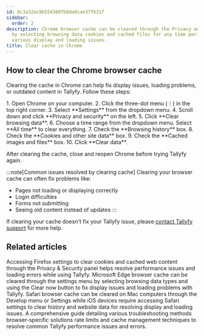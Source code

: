 ```yaml
---
id: 6c3a32ac9b5543697b8da8cae37f631f
sidebar:
  order: 2
description: Chrome browser cache can be cleared through the Privacy and security settings
  by selecting browsing data cookies and cached files for any time period to resolve
  various display and loading issues.
title: Clear cache in Chrome
---
```



## How to clear the Chrome browser cache

Clearing the cache in Chrome can help fix display issues, loading problems, or outdated content in Tallyfy. Follow these steps:

<Steps>
1. Open Chrome on your computer.
2. Click the three-dot menu (⋮) in the top right corner.
3. Select **Settings** from the dropdown menu.
4. Scroll down and click **Privacy and security** on the left.
5. Click **Clear browsing data**.
6. Choose a time range from the dropdown menu. Select **All time** to clear everything.
7. Check the **Browsing history** box.
8. Check the **Cookies and other site data** box.
9. Check the **Cached images and files** box.
10. Click **Clear data**.
</Steps>

After clearing the cache, close and reopen Chrome before trying Tallyfy again.

:::note[Common issues resolved by clearing cache]
Clearing your browser cache can often fix problems like:
- Pages not loading or displaying correctly
- Login difficulties
- Forms not submitting
- Seeing old content instead of updates
:::

If clearing your cache doesn't fix your Tallyfy issue, please [contact Tallyfy support](https://tallyfy.com/contact-us/) for more help.


## Related articles
<CardGrid>
<LinkTitleCard header="<b>Troubleshooting > Clear cache in Firefox</b>" href="/products/pro/miscellaneous/troubleshooting/clear-cache-firefox/" > Accessing Firefox settings to clear cookies and cached web content through the Privacy & Security panel helps resolve performance issues and loading errors while using Tallyfy. </LinkTitleCard>
<LinkTitleCard header="<b>Troubleshooting > Clear cache in Edge</b>" href="/products/pro/miscellaneous/troubleshooting/clear-cache-edge/" > Microsoft Edge browser cache can be cleared through the settings menu by selecting browsing data types and using the Clear now button to fix display issues and loading problems with Tallyfy. </LinkTitleCard>
<LinkTitleCard header="<b>Troubleshooting > Clear cache in Safari</b>" href="/products/pro/miscellaneous/troubleshooting/clear-cache-safari/" > Safari browser cache can be cleared on Mac computers through the Develop menu or Settings while iOS devices require accessing Safari settings to clear history and website data for resolving display and loading issues. </LinkTitleCard>
<LinkTitleCard header="<b>Miscellaneous > Troubleshooting</b>" href="/products/pro/miscellaneous/troubleshooting/" > A comprehensive guide detailing various troubleshooting methods browser-specific solutions rate limits and cache management techniques to resolve common Tallyfy performance issues and errors. </LinkTitleCard>
</CardGrid>